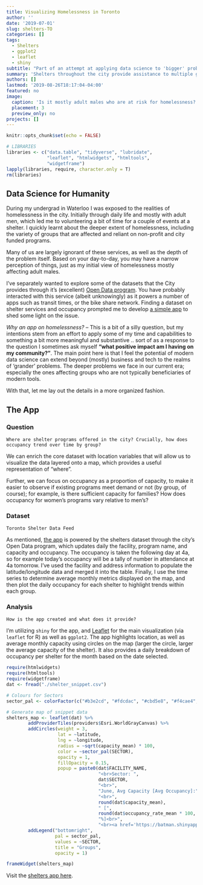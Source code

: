 ```yaml
---
title: Visualizing Homelessness in Toronto
author: ''
date: '2019-07-01'
slug: shelters-TO
categories: []
tags:
  - Shelters
  - ggplot2
  - leaflet
  - shiny
subtitle: "Part of an attempt at applying data science to 'bigger' problems than business or tech"
summary: 'Shelters throughout the city provide assistance to multiple groups of the city, we draw a map of their locations and analyze occupancy through the year'
authors: []
lastmod: '2019-08-26T18:17:04-04:00'
featured: no
image:
  caption: 'Is it mostly adult males who are at risk for homelessness? Where are shelter programs in the city and how many people do they serve?'
  placement: 3
  preview_only: no
projects: []
---
```


```r
knitr::opts_chunk$set(echo = FALSE)

# LIBRARIES
libraries <- c("data.table", "tidyverse", "lubridate", 
               "leaflet", "htmlwidgets", "htmltools",
               "widgetframe")
lapply(libraries, require, character.only = T)
rm(libraries)
```

## Data Science for Humanity

During my undergrad in Waterloo I was exposed to the realities of homelessness in the city.  Initially through daily life and mostly with adult men, which led me to volunteering a bit of time for a couple of events at a shelter.  I quickly learnt about the deeper extent of homelessness, including the variety of groups that are affected and reliant on non-profit and city funded programs.

Many of us are largely ignorant of these services, as well as the depth of the problem itself.  Based on your day-to-day, you may have a narrow perception of things, just as my initial view of homelessness mostly affecting adult males.

I've separately wanted to explore some of the datasets that the City provides through it's (excellent) [Open Data program](https://open.toronto.ca).  You have probably interacted with this service (albeit unknowingly) as it powers a number of apps such as transit times, or the bike share network.  Finding a dataset on shelter services and occupancy prompted me to develop [a simple app](https://batman.shinyapps.io/toronto_shelter_occupancy/) to shed some light on the issue.

_Why an app on homelessness?_ -- This is a bit of a silly question, but my intentions stem from an effort to apply some of my time and capabilities to something a bit more meaningful and substantive .. sort of as a response to the question I sometimes ask myself **"what positive impact am I having on my community?"**.  The main point here is that I feel the potential of modern data science can extend beyond (mostly) business and tech to the realms of 'grander' problems.  The deeper problems we face in our current era; especially the ones affecting groups who are not typically beneficiaries of modern tools.

With that, let me lay out the details in a more organized fashion.

## The App

### Question

`Where are shelter programs offered in the city? Crucially, how does occupancy trend over time by group?`

We can enrich the core dataset with location variables that will allow us to visualize the data layered onto a map, which provides a useful representation of "where".

Further, we can focus on occupancy as a proportion of capacity, to make it easier to observe if existing programs meet demand or not (by group, of course); for example, is there sufficient capacity for families? How does occupancy for women's programs vary relative to men's?


### Dataset

`Toronto Shelter Data Feed`

As mentioned, [the app](https://batman.shinyapps.io/toronto_shelter_occupancy/) is powered by the shelters dataset through the city's Open Data program, which updates daily the facility, program name, and capacity and occupancy.  The occupancy is taken the following day at 4a, so for example today's occupancy will be a tally of number in attendance at 4a tomorrow.  I've used the facility and address information to populate the latitude/longitude data and merged it into the table.  Finally, I use the time series to determine average monthly metrics displayed on the map, and then plot the daily occupancy for each shelter to highlight trends within each group.


### Analysis

`How is the app created and what does it provide?`

I'm utilizing `shiny` for the app, and [Leaflet](http://rstudio.github.io/leaflet/) for the main visualization (via `leaflet` for R) as well as `ggplot2`.  The app highlights location, as well as average monthly capacity using circles on the map (larger the circle, larger the average capacity of the shelter).  It also provides a daily breakdown of occupancy per shelter for the month based on the date selected.

```r
require(htmlwidgets)
require(htmltools)
require(widgetframe)
dat <- fread("./shelter_snippet.csv")

# Colours for Sectors
sector_pal <- colorFactor(c("#b3e2cd", "#fdcdac", "#cbd5e8", "#f4cae4", "#e6f5c9"), dat$SECTOR)

# Generate map of snippet data
shelters_map <- leaflet(dat) %>%
        addProviderTiles(providers$Esri.WorldGrayCanvas) %>%
        addCircles(weight = 3,
                   lat = ~latitude,
                   lng = ~longitude,
                   radius = ~sqrt(capacity_mean) * 100,
                   color = ~sector_pal(SECTOR),
                   opacity = 1,
                   fillOpacity = 0.15,
                   popup = paste0(dat$FACILITY_NAME,
                                  "<br>Sector: ",
                                  dat$SECTOR,
                                  "<br>",
                                  "June, Avg Capacity [Avg Occupancy]:",
                                  "<br>",
                                  round(dat$capacity_mean),
                                  " [",
                                  round(dat$occupancy_rate_mean * 100, 1),
                                  "%]<br>", 
                                  "<br><a href='https://batman.shinyapps.io/toronto_shelter_occupancy/'>Show me more on the app!</a>")) %>%
        addLegend("bottomright",
                  pal = sector_pal,
                  values = ~SECTOR,
                  title = "Groups",
                  opacity = 1)

frameWidget(shelters_map)
```

Visit the [shelters app here](https://batman.shinyapps.io/toronto_shelter_occupancy/).